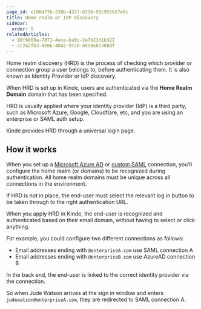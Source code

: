 ```yaml
---
page_id: e100d77b-530b-4327-8216-93c955657e0c
title: Home realm or IdP discovery
sidebar:
  order: 5
relatedArticles:
  - 98f6868a-7871-4ece-ba9c-2a7b21d1b322
  - cc242fb3-4b06-4842-97c8-dd58e87308df
---
```


Home realm discovery (HRD) is the process of checking which provider or connection group a user belongs to, before authenticating them. It is also known as Identity Provider or IdP discovery.

When HRD is set up in Kinde, users are authenticated via the **Home Realm Domain** domain that has been specified.

HRD is usually applied where your identity provider (IdP) is a third party, such as Microsoft Azure, Google, Cloudflare, etc, and you are using an enterprise or SAML auth setup.

Kinde provides HRD through a universal login page.

## How it works

When you set up a [Microsoft Azure AD](/authenticate/enterprise-connections/azure/) or [custom SAML](/authenticate/enterprise-connections/custom-saml/) connection, you’ll configure the home realm (or domains) to be recognized during authentication. All home realm domains must be unique across all connections in the environment.

If HRD is not in place, the end-user must select the relevant log in button to be taken through to the right authentication URL.

When you apply HRD in Kinde, the end-user is recognized and authenticated based on their email domain, without having to select or click anything.

For example, you could configure two different connections as follows:

- Email addresses ending with `@enterpriseA.com` use SAML connection A
- Email addresses ending with `@enterpriseB.com` use AzureAD connection B

In the back end, the end-user is linked to the correct identity provider via the connection.

So when Jude Watson arrives at the sign in window and enters `judewatson@enterpriseA.com`, they are redirected to SAML connection A.
